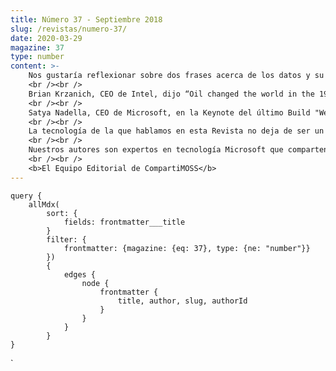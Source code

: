 ```yaml
---
title: Número 37 - Septiembre 2018
slug: /revistas/numero-37/
date: 2020-03-29
magazine: 37
type: number
content: >-
    ​​​​​​​​​​​​​​​​​​​​Nos gustaría reflexionar sobre dos frases acerca de los datos y su futuro: 
    <br /><br />
    Brian Krzanich, CEO de Intel, dijo “Oil changed the world in the 1900s. It drove cars, it drove the whole chemical industry,” Krzanich explains. “Data, I look at it as the new oil. It’s going to change most industries across the board.”
    <br /><br />
    Satya Nadella, CEO de Microsoft, en la Keynote del último Build "We need to ask ourselves not only what computers can do, but what computers should do, Data privacy is a human right"
    <br /><br />
    La tecnología de la que hablamos en esta Revista no deja de ser un medio para procesar y analizar los datos. Nuestros artículos, directa o indirectamente, tratan de explorar medios para trabajar con esos datos y potenciar la transformación de las personas. Datos es el concepto del futuro, el nuevo petróleo con el que tenemos que trabajar con ética y responsabilidad social.
    <br /><br />
    Nuestros autores son expertos en tecnología Microsoft que comparten sus conocimientos para hacer un mundo mejor, que escriben sus artículos para que podamos todos cambiar el modo en que trabajamos con los datos. Disfruten leyendo este número de septiembre y los invitamos a compartir su conocimiento en el próximo número de la revista y, por su puesto, a seguir leyéndonos.
    <br /><br />
    <b>El Equipo Editorial de CompartiMOSS​​​​​​​​</b>
---
```



<NumberHeader frontmatter={props.pageContext.frontmatter} />

<ViewArticles articles={props.data.allMdx} title="Índice" />

<ViewPartners />

    query {
        allMdx(    
            sort: {
                fields: frontmatter___title
            }
            filter: {
                frontmatter: {magazine: {eq: 37}, type: {ne: "number"}}
            }) 
            {
                edges {
                    node {
                        frontmatter {
                            title, author, slug, authorId
                        }      
                    }
                }
            }
    }
`
